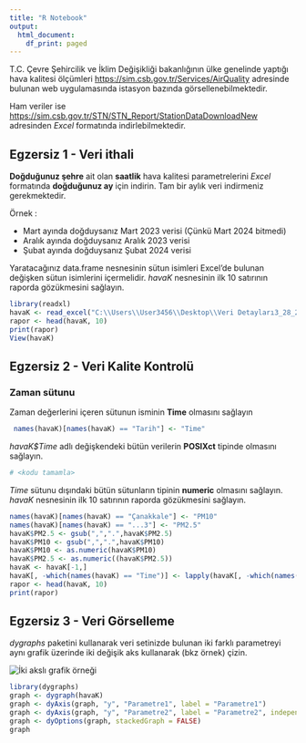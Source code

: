 ```yaml
---
title: "R Notebook"
output:
  html_document:
    df_print: paged
---
```


T.C. Çevre Şehircilik ve İklim Değişikliği bakanlığının ülke genelinde yaptığı hava kalitesi
ölçümleri [https://sim.csb.gov.tr/Services/AirQuality](https://sim.csb.gov.tr/Services/AirQuality) adresinde bulunan web uygulamasında istasyon bazında görsellenebilmektedir. 

Ham veriler ise [https://sim.csb.gov.tr/STN/STN_Report/StationDataDownloadNew](https://sim.csb.gov.tr/STN/STN_Report/StationDataDownloadNew) adresinden *Excel* formatında indirlebilmektedir. 

## Egzersiz 1 - Veri ithali

**Doğduğunuz şehre** ait olan **saatlik** hava kalitesi parametrelerini *Excel* formatında **doğduğunuz ay** için indirin. Tam bir aylık veri indirmeniz gerekmektedir.

Örnek :

- Mart ayında doğduysanız Mart 2023 verisi (Çünkü Mart 2024 bitmedi)
- Aralık ayında doğduysanız Aralık 2023 verisi
- Şubat ayında doğduysanız Şubat 2024 verisi

Yaratacağınız data.frame nesnesinin sütun isimleri Excel'de bulunan değişken sütun isimlerini içermelidir. *havaK* nesnesinin ilk 10 satırının raporda gözükmesini sağlayın.

```r
library(readxl)
havaK <- read_excel("C:\\Users\\User3456\\Desktop\\Veri Detayları3_28_2024, 2_07_53 PM.xlsx")
rapor <- head(havaK, 10)
print(rapor)
View(havaK)

```

## Egzersiz 2 - Veri Kalite Kontrolü

### Zaman sütunu
Zaman değerlerini içeren sütunun isminin **Time** olmasını sağlayın
```r
 names(havaK)[names(havaK) == "Tarih"] <- "Time"

```


*havaK$Time* adlı değişkendeki bütün verilerin **POSIXct** tipinde olmasını sağlayın. 

```r
# <kodu tamamla>

```

*Time* sütunu dışındaki bütün sütunların tipinin **numeric** olmasını sağlayın. *havaK* nesnesinin ilk 10 satırının raporda gözükmesini sağlayın.

```r
names(havaK)[names(havaK) == "Çanakkale"] <- "PM10"
names(havaK)[names(havaK) == "...3"] <- "PM2.5"
havaK$PM2.5 <- gsub(",",".",havaK$PM2.5)
havaK$PM10 <- gsub(",",".",havaK$PM10)
havaK$PM10 <- as.numeric(havaK$PM10)
havaK$PM2.5 <- as.numeric((havaK$PM2.5))
havaK <- havaK[-1,]
havaK[, -which(names(havaK) == "Time")] <- lapply(havaK[, -which(names(havaK) == "Time")], as.numeric)
rapor <- head(havaK, 10)
print(rapor)

```

## Egzersiz 3 - Veri Görselleme
*dygraphs* paketini kullanarak veri setinizde bulunan iki farklı parametreyi aynı grafik üzerinde iki değişik aks kullanarak (bkz örnek) çizin.

![](Rplot01.png "İki akslı grafik örneği")


```r
library(dygraphs)
graph <- dygraph(havaK)
graph <- dyAxis(graph, "y", "Parametre1", label = "Parametre1")
graph <- dyAxis(graph, "y", "Parametre2", label = "Parametre2", independentTicks = TRUE)
graph <- dyOptions(graph, stackedGraph = FALSE)
graph

```

